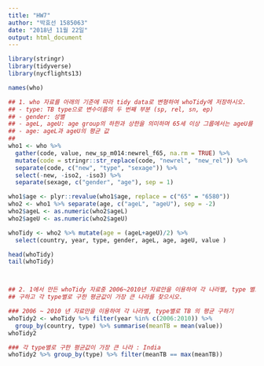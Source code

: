 ```yaml
---
title: "HW7"
author: "박효선 1585063"
date: "2018년 11월 22일"
output: html_document
---
```



```r
library(stringr)
library(tidyverse)
library(nycflights13)
```

```r
names(who)

## 1. who 자료를 아래의 기준에 따라 tidy data로 변형하여 whoTidy에 저장하시오.
## - type: TB type으로 변수이름의 두 번째 부분 (sp, rel, sn, ep)
## - gender: 성별
## - ageL, ageU: age group의 하한과 상한을 의미하며 65세 이상 그룹에서는 ageU를 80으로 함
## - age: ageL과 ageU의 평균 값
## 
who1 <- who %>%
  gather(code, value, new_sp_m014:newrel_f65, na.rm = TRUE) %>%
  mutate(code = stringr::str_replace(code, "newrel", "new_rel")) %>%
  separate(code, c("new", "type", "sexage")) %>%
  select(-new, -iso2, -iso3) %>%
  separate(sexage, c("gender", "age"), sep = 1) 

who1$age <- plyr::revalue(who1$age, replace = c("65" = "6580"))
who2 <- who1 %>% separate(age, c("ageL", "ageU"), sep = -2)  
who2$ageL <- as.numeric(who2$ageL)
who2$ageU <- as.numeric(who2$ageU)

whoTidy <- who2 %>% mutate(age = (ageL+ageU)/2) %>% 
  select(country, year, type, gender, ageL, age, ageU, value )

head(whoTidy)
tail(whoTidy)



## 2. 1에서 만든 whoTidy 자료중 2006~2010년 자료만을 이용하여 각 나라별, type 별로 TB 수의 평균을
## 구하고 각 type별로 구한 평균값이 가장 큰 나라를 찾으시오.

### 2006 ~ 2010 년 자료만을 이용하여 각 나라별, type별로 TB 의 평균 구하기
whoTidy2 <- whoTidy %>% filter(year %in% c(2006:2010)) %>% 
  group_by(country, type) %>% summarise(meanTB = mean(value)) 
whoTidy2

### 각 type별로 구한 평균값이 가장 큰 나라 : India
whoTidy2 %>% group_by(type) %>% filter(meanTB == max(meanTB))

```

